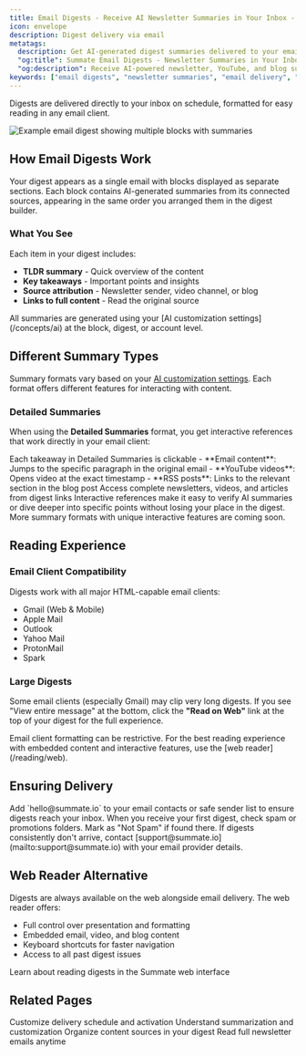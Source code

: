 ```yaml
---
title: Email Digests - Receive AI Newsletter Summaries in Your Inbox - Summate
icon: envelope
description: Digest delivery via email
metatags:
  description: Get AI-generated digest summaries delivered to your email inbox on schedule. Learn how email digests work, ensure delivery, and use interactive takeaway links to jump to sources.
  "og:title": Summate Email Digests - Newsletter Summaries in Your Inbox
  "og:description": Receive AI-powered newsletter, YouTube, and blog summaries via email. Scheduled delivery with interactive links to full content.
keywords: ["email digests", "newsletter summaries", "email delivery", "inbox", "scheduled email"]
---
```


Digests are delivered directly to your inbox on schedule, formatted for easy reading in any email client.

<Frame caption="Email digests show TLDR summaries and clickable key takeaways for each item">
  <img src="/images/reading/email-digest.png" alt="Example email digest showing multiple blocks with summaries" />
</Frame>

## How Email Digests Work

Your digest appears as a single email with blocks displayed as separate sections. Each block contains AI-generated summaries from its connected sources, appearing in the same order you arranged them in the digest builder.

### What You See

Each item in your digest includes:
- **TLDR summary** - Quick overview of the content
- **Key takeaways** - Important points and insights
- **Source attribution** - Newsletter sender, video channel, or blog
- **Links to full content** - Read the original source

<Info>
All summaries are generated using your [AI customization settings](/concepts/ai) at the block, digest, or account level.
</Info>

## Different Summary Types

Summary formats vary based on your [AI customization settings](/concepts/ai). Each format offers different features for interacting with content.

### Detailed Summaries

When using the **Detailed Summaries** format, you get interactive references that work directly in your email client:

<Steps>
  <Step title="Click on key takeaways">
    Each takeaway in Detailed Summaries is clickable
  </Step>
  <Step title="Jump to exact context">
    - **Email content**: Jumps to the specific paragraph in the original email
    - **YouTube videos**: Opens video at the exact timestamp
    - **RSS posts**: Links to the relevant section in the blog post
  </Step>
  <Step title="Read full content">
    Access complete newsletters, videos, and articles from digest links
  </Step>
</Steps>

<Tip>
Interactive references make it easy to verify AI summaries or dive deeper into specific points without losing your place in the digest.
</Tip>

<Info>
More summary formats with unique interactive features are coming soon.
</Info>

## Reading Experience

### Email Client Compatibility

Digests work with all major HTML-capable email clients:
- Gmail (Web & Mobile)
- Apple Mail
- Outlook
- Yahoo Mail
- ProtonMail
- Spark

### Large Digests

Some email clients (especially Gmail) may clip very long digests. If you see "View entire message" at the bottom, click the **"Read on Web"** link at the top of your digest for the full experience.

<Warning>
Email client formatting can be restrictive. For the best reading experience with embedded content and interactive features, use the [web reader](/reading/web).
</Warning>

## Ensuring Delivery

<Accordion title="Whitelist Summate's sender address">
Add `hello@summate.io` to your email contacts or safe sender list to ensure digests reach your inbox.
</Accordion>

<Accordion title="Check spam/promotions folders">
When you receive your first digest, check spam or promotions folders. Mark as "Not Spam" if found there.
</Accordion>

<Accordion title="Report delivery issues">
If digests consistently don't arrive, contact [support@summate.io](mailto:support@summate.io) with your email provider details.
</Accordion>

## Web Reader Alternative

Digests are always available on the web alongside email delivery. The web reader offers:
- Full control over presentation and formatting
- Embedded email, video, and blog content
- Keyboard shortcuts for faster navigation
- Access to all past digest issues

<Card title="Switch to Web Reader" icon="globe" href="/reading/web">
  Learn about reading digests in the Summate web interface
</Card>

## Related Pages

<CardGroup cols={2}>
  <Card title="Digests" icon="newspaper" href="/concepts/digests">
    Customize delivery schedule and activation
  </Card>
  <Card title="AI Personalization" icon="sparkles" href="/concepts/ai">
    Understand summarization and customization
  </Card>
  <Card title="Blocks" icon="layer-group" href="/concepts/blocks">
    Organize content sources in your digest
  </Card>
  <Card title="Inbox" icon="inbox" href="/concepts/inbox">
    Read full newsletter emails anytime
  </Card>
</CardGroup>
